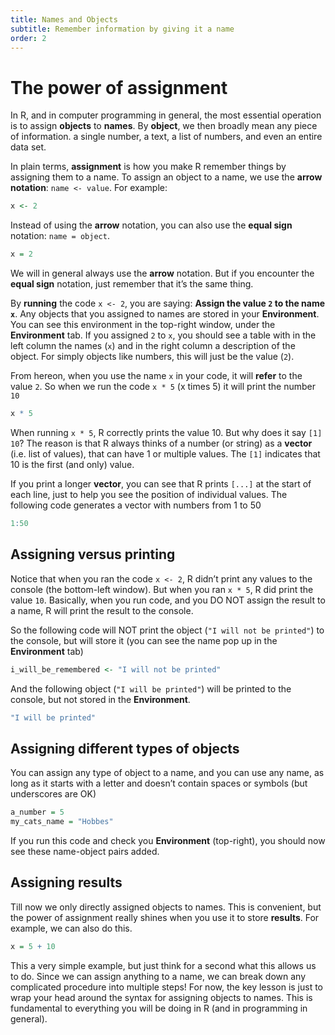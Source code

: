 ```yaml
---
title: Names and Objects
subtitle: Remember information by giving it a name
order: 2
---
```


# The power of assignment 

In R, and in computer programming in general, the most essential operation is to assign **objects** to **names**.
By **object**, we then broadly mean any piece of information. a single number, a text, a list of numbers, and even an entire data set. 

In plain terms, **assignment** is how you make R remember things by assigning them to a name. To assign an object to a name, we use the **arrow notation**: `name <- value`. For example:

```r
x <- 2
```

::: {.callout-note title="Good to know: you can also use `x = 2`" collapse="true"}
Instead of using the **arrow** notation, you can also use the **equal sign** notation: `name = object`.

```r
x = 2
```

We will in general always use the **arrow** notation. But if you encounter the **equal sign** notation, just remember that it's the same thing.
:::

By **running** the code `x <- 2`, you are saying: **Assign the value `2` to the name `x`**. 
Any objects that you assigned to names are stored in your **Environment**. You can see this environment in the top-right window, under the **Environment** tab.
If you assigned `2` to `x`, you should see a table with in the left column the names (`x`) and in the right column a description of the object. 
For simply objects like numbers, this will just be the value (`2`).

From hereon, when you use the name `x` in your code, it will **refer** to the value `2`. So when we run the code `x * 5` (x times 5) it will print the number `10`

```r
x * 5
```

::: {.callout-note title="Why does R print a [1] before the result?" collapse="true"}
When running `x * 5`, R correctly prints the value 10. But why does it say `[1] 10`?
The reason is that R always thinks of a number (or string) as a **vector** (i.e. list of values), that can have 1 or multiple values. 
The `[1]` indicates that 10 is the first (and only) value.

If you print a longer **vector**, you can see that R prints `[...]` at the start of each line, just to help you see the position of individual values.
The following code generates a vector with numbers from 1 to 50

```r
1:50
```
:::



## Assigning versus printing

Notice that when you ran the code `x <- 2`, R didn't print any values to the console (the bottom-left window).
But when you ran `x * 5`, R did print the value `10`.
Basically, when you run code, and you DO NOT assign the result to a name, R will print the result to the console.

So the following code will NOT print the object (`"I will not be printed"`) to the console, but will store it (you can see the name pop up in the **Environment** tab)

```r
i_will_be_remembered <- "I will not be printed"
```

And the following object (`"I will be printed"`) will be printed to the console, but not stored in the **Environment**.

```r
"I will be printed"
```



## Assigning different types of objects

You can assign any type of object to a name, and you can use any name, as long as it starts with a letter and doesn't contain spaces or symbols (but underscores are OK)

```r
a_number = 5
my_cats_name = "Hobbes"
```

If you run this code and check you **Environment** (top-right), you should now see these name-object pairs added.


## Assigning results 

Till now we only directly assigned objects to names. This is convenient, but the power of assignment really shines when you use it to store **results**. 
For example, we can also do this.

```r
x = 5 + 10
```

This a very simple example, but just think for a second what this allows us to do. 
Since we can assign anything to a name, we can break down any complicated procedure into multiple steps! 
For now, the key lesson is just to wrap your head around the syntax for assigning objects to names. 
This is fundamental to everything you will be doing in R (and in programming in general). 




